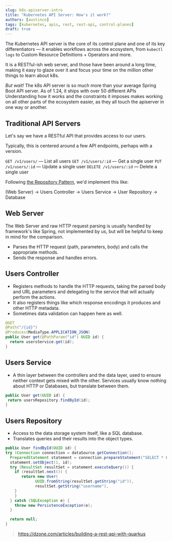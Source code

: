 ```yaml
---
slug: k8s-apiserver-intro
title: "Kubernetes API Server: How's it work?"
authors: [austince]
tags: [kubernetes, apis, rest, rest-api, control-planes]
draft: true
---
```


The Kubernetes API server is the core of its control plane and one of its key differentiators —
it enables workflows across the ecosystem, from `kubectl logs` to Custom Resource Definitions + Operators and more.

It is a RESTful-ish web server, and those have been around a long time, making it easy to glaze over it and focus
your time on the million other things to learn about k8s.

_But wait!_ The k8s API server is so much more than your average Spring Boot API server.
As of 1.24, it ships with over 50 different APIs
Understanding how it works and the constraints it imposes makes working on all other parts of the ecosystem easier,
as they all touch the apiserver in one way or another.

<!--truncate-->

## Traditional API Servers

Let's say we have a RESTful API that provides access to our users.

Typically, this is centered around a few API endpoints, perhaps with a version.

`GET /v1/users/` — List all users
`GET /v1/users/:id` — Get a single user
`PUT /v1/users/:id` — Update a single user
`DELETE /v1/users/:id` — Delete a single user

Following [the Repository Pattern](https://docs.microsoft.com/en-us/previous-versions/msp-n-p/ff649690(v=pandp.10)), we'd implement this like:

(Web Server) -> Users Controller -> Users Service -> User Repository -> Database

## Web Server
The Web Server and raw HTTP request parsing is usually handled by framework's like Spring, not implemented by us, but will be helpful to keep in mind for the comparison.
* Parses the HTTP request (path, parameters, body) and calls the appropriate methods.
* Sends the response and handles errors.

## Users Controller
- Registers methods to handle the HTTP requests, taking the parsed body and URL parameters and delegating to the service that will actually perform the actions.
- It also registers things like which response encodings it produces and other HTTP metadata.
- Sometimes data validation can happen here as well.

```java
@GET
@Path("/{id}")
@Produces(MediaType.APPLICATION_JSON)
public User get(@PathParam("id") UUID id) {
  return usersService.get(id);
}
```

## Users Service
* A thin layer between the controllers and the data layer, used to ensure neither context gets mixed with the other. Services usually know nothing about HTTP or Databases, but translate between them.
```java
public User get(UUID id) {
 return usersRepository.findById(id);
}
```
## Users Repository
* Access to the data storage system itself, like a SQL database.
* Translates queries and their results into the object types.

```java
public User findById(UUID id) {
try (Connection connection = dataSource.getConnection();
  PreparedStatement statement = connection.prepareStatement("SELECT * FROM users WHERE id = ?")) {
  statement.setObject(1, id);
  try (ResultSet resultSet = statement.executeQuery()) {
    if (resultSet.next()) {
       return new User(
             UUID.fromString(resultSet.getString("id")),
             resultSet.getString("username"),
    }
    }
  } catch (SQLException e) {
    throw new PersistenceException(e);
  }

  return null;
}
```
> https://dzone.com/articles/building-a-rest-api-with-quarkus



<Discussion title="2022-09-17-kubernetes-apiserver-intro"/>
